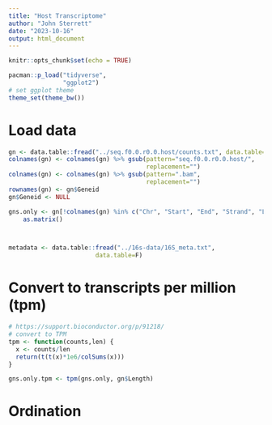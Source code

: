 ```yaml
---
title: "Host Transcriptome"
author: "John Sterrett"
date: "2023-10-16"
output: html_document
---
```


```r
knitr::opts_chunk$set(echo = TRUE)

pacman::p_load("tidyverse",
               "ggplot2")
# set ggplot theme
theme_set(theme_bw())
```

# Load data
```r
gn <- data.table::fread("../seq.f0.0.r0.0.host/counts.txt", data.table=F)
colnames(gn) <- colnames(gn) %>% gsub(pattern="seq.f0.0.r0.0.host/",
                                      replacement="")
colnames(gn) <- colnames(gn) %>% gsub(pattern=".bam",
                                      replacement="")
rownames(gn) <- gn$Geneid
gn$Geneid <- NULL

gns.only <- gn[!colnames(gn) %in% c("Chr", "Start", "End", "Strand", "Length")] %>%
    as.matrix()



metadata <- data.table::fread("../16s-data/16S_meta.txt",
                        data.table=F)
```

# Convert to transcripts per million (tpm)
```r
# https://support.bioconductor.org/p/91218/
# convert to TPM
tpm <- function(counts,len) {
  x <- counts/len
  return(t(t(x)*1e6/colSums(x)))
}

gns.only.tpm <- tpm(gns.only, gn$Length)

```

# Ordination
```r

```